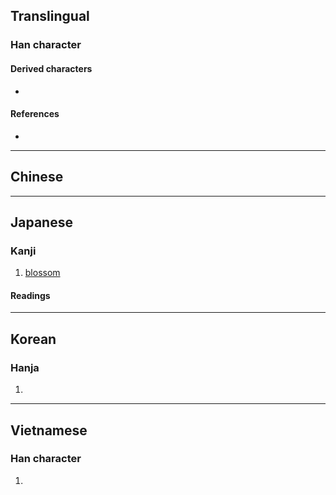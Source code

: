 {{also|笑}}
{{character info}}
==Translingual==

===Han character===
{{Han char|rn=30|rad=口|as=06|sn=9|four=|canj=RTK,XRTK|ids=⿰口关}}

====Derived characters====
* {{l|mul|[[𪞄]]}}

====References====
* {{Han ref|kx=0187.090|dkj=03554|dj=0406.110|hdz=10619.030|uh=54B2|ud=21682}}

----

==Chinese==
{{zh-see|笑|v}}

----

==Japanese==

===Kanji===
{{ja-kanji|grade=c|rs=口06}}

# [[blossom]]

====Readings====
{{ja-readings
|goon=しょう<せう
|kanon=しょう<せう
|kun=さ-く, わら-う<わら-ふ
}}

----

==Korean==

===Hanja===
{{ko-hanja|hangeul=소|rv=so|mr=so}}

# {{rfdef|ko|sort=口06}}

----

==Vietnamese==

===Han character===
{{vi-readings|reading=tiếu|rs=口06}}

# {{rfdef|vi|sort=口06}}